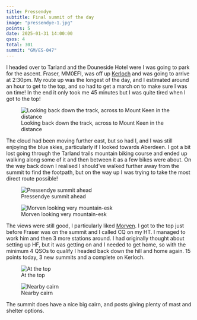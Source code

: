```yaml
---
title: Pressendye
subtitle: Final summit of the day
image: "pressendye-1.jpg"
points: 5
date: 2025-01-31 14:00:00
qsos: 4
total: 301
summit: "GM/ES-047"
---
```


I headed over to Tarland and the Douneside Hotel were I was going to park for the ascent. Fraser, MM0EFI, was off up [Kerloch](https://gm5alx.uk/sota/2024/gm-es-059/) and was going to arrive at 2:30pm. My route up was the longest of the day, and I estimated around an hour to get to the top, and so had to get a march on to make sure I was on time! In the end it only took me 45 minutes but I was quite tired when I got to the top!

![Looking back down the track, across to Mount Keen in the distance](pressendye-2.jpg)

The cloud had been moving further east, but so had I, and I was still enjoying the blue skies, particularly if I looked towards Aberdeen. I got a bit lost going through the Tarland trails mountain biking course and ended up walking along some of it and then between it as a few bikes were about. On the way back down I realised I should've walked further away from the summit to find the footpath, but on the way up I was trying to take the most direct route possible!

![Pressendye summit ahead](pressendye-4.jpg)

![Morven looking very mountain-esk](pressendye-1.jpg)

The views were still good, I particularly liked [Morven](https://gm5alx.uk/sota/2024/gm-es-018/). I got to the top just before Fraser was on the summit and I called CQ on my HT. I managed to work him and then 3 more stations around. I had originally thought about setting up HF, but it was getting on and I needed to get home, so with the minimum 4 QSOs to qualify I headed back down the hill and home again. 15 points today, 3 new summits and a complete on Kerloch.

![At the top](pressendye-3.jpg)

![Nearby cairn](pressendye-6.jpg)

The summit does have a nice big cairn, and posts giving plenty of mast and shelter options.
